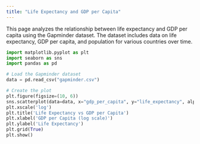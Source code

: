 ```yaml
---
title: "Life Expectancy and GDP per Capita"
---
```


This page analyzes the relationship between life expectancy and GDP per capita using the Gapminder dataset. The dataset includes data on life expectancy, GDP per capita, and population for various countries over time.


```python

import matplotlib.pyplot as plt
import seaborn as sns
import pandas as pd

# Load the Gapminder dataset
data = pd.read_csv("gapminder.csv")

# Create the plot
plt.figure(figsize=(10, 6))
sns.scatterplot(data=data, x="gdp_per_capita", y="life_expectancy", alpha=0.5)
plt.xscale('log')
plt.title('Life Expectancy vs GDP per Capita')
plt.xlabel('GDP per Capita (log scale)')
plt.ylabel('Life Expectancy')
plt.grid(True)
plt.show()
```

